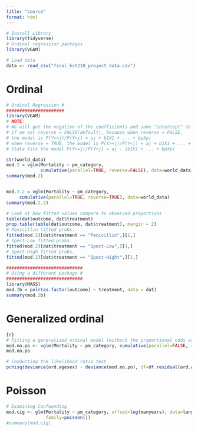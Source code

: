 ```yaml
---
title: "source"
format: html
---
```


```r
# Install Library
library(tidyverse)
# Ordinal regression packages
library(VGAM)
```

```r
# Load data
data <- read_csv("final_bst210_project_data.csv")
```

# Ordinal

```r
# Ordinal Regression #
######################
library(VGAM)
# NOTE:
# We will get the negative of the coefficients and same "intercept" as in Stata
# if we set reverse = FALSE(default), because when reverse = FALSE, 
# the model is P(Y<=j)/P(Y>j) = aj + b1X1 + ... + bpXp;
# when reverse = TRUE, the model is P(Y>=j)/P(Y<j) = aj + b1X1 + ... + bpXp
# Stata fits the model P(Y<=j)/P(Y>j) = aj - (b1X1 + ... + bpXp) 

str(world_data)
mod.2 = vglm(Mortality ~ pm_category,
             cumulative(parallel=TRUE, reverse=FALSE), data=world_data)
summary(mod.2)


mod.2.2 = vglm(Mortality ~ pm_category,
     cumulative(parallel=TRUE, reverse=TRUE), data=world_data)
summary(mod.2.2)

# Look at how fitted values compare to observed proportions
table(dat$outcome, dat$treatment)
prop.table(table(dat$outcome, dat$treatment), margin = 2)
# Penicillin fitted probs.
fitted(mod.2)[dat$treatment == "Penicillin",][1,]
# Spect-Low fitted probs.
fitted(mod.2)[dat$treatment == "Spect-Low",][1,]
# Spect-High fitted probs.
fitted(mod.2)[dat$treatment == "Spect-Hight",][1,]

#############################
# Using a different package #
#############################
library(MASS)
mod.2b = polr(as.factor(outcome) ~ treatment, data = dat)
summary(mod.2b)
```

# Generalized ordinal

```r
{r}
# Fitting a generalized ordinal model (without the proportional odds assumption)
mod.no.po <- vglm(Mortality ~ pm_category, cumulative(parallel=FALSE, reverse=T), data=framingham)
mod.no.po

# Conducting the likelihood ratio test
pchisq(deviance(ord.agesex) - deviance(mod.no.po), df=df.residual(ord.agesex)-df.residual(mod.no.po), lower.tail=F)

```

# Poisson

```r
# Examining Confounding
mod.cig <- glm(Mortality ~ pm_category, offset=log(manyears), data=lung,
               family=poisson())
#summary(mod.cig)
```

